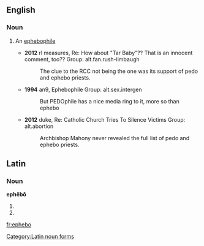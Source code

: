 ==English==

===Noun===
{{en-noun}}

# {{context|slang|countable|lang=en}} An [[ephebophile]]
#* '''2012''' rl measures, Re: How about "Tar Baby"?? That is an innocent comment, too?? Group: alt.fan.rush-limbaugh
#*: The clue to the RCC not being the one was its support of pedo and ephebo priests.
#* '''1994''' an9, Ephebophile Group: alt.sex.intergen
#*: But PEDOphile has a nice media ring to it, more so than ephebo
#* '''2012''' duke, Re: Catholic Church Tries To Silence Victims Group: alt.abortion
#*: Archbishop Mahony never revealed the full list of pedo and ephebo priests.

==Latin==

===Noun===
'''ephēbō''' {{g|m}}

# {{inflection of|ephēbus||dat|s|lang=la}}
# {{inflection of|ephēbus||abl|s|lang=la}}

[[Category:Latin noun forms]]

[[fr:ephebo]]